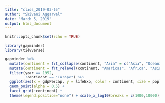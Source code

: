 ```yaml
---
title: "class_2019-03-05"
author: "Shivani Aggarwal"
date: "March 5, 2019"
output: html_document
---
```


```r
knitr::opts_chunk$set(echo = TRUE)

library(gapminder)
library(tidyverse)

```


```r

gapminder %>%
  mutate(continent = fct_collapse(continent, "Asia" = c("Asia", "Oceania"))) %>% 
  mutate(continent = fct_relevel(continent, "Americas", "Africa", "Asia")) %>% 
  filter(year == 1952, 
         !continent == "Europe") %>%  
  ggplot(aes(x = gdpPercap, y = lifeExp, color = continent, size = pop)) +
  geom_point(alpha = 0.5) + 
  facet_grid(~continent) + 
  theme(legend.position="none") + scale_x_log10(breaks = c(1000,10000), labels = c("$1,000", "$10,000")) + xlab("GDP Per Capita") + ylab("Life Expectancy") + labs(title = "The World Gets Better Every Year") + scale_y_continuous(breaks = c(40, 60, 80), limit = c(20, 80))

```

